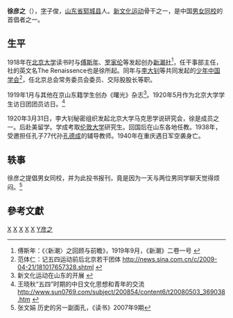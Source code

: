 '''徐彦之'''（{{bd|1897年||1940年||catIdx=X}}），[[表字|字]]子俊，[[山东省|山东省]][[郓城县|郓城县]]人。[[新文化运动|新文化运动]]骨干之一，是中国[[男女同校|男女同校]]的首倡者之一。

==生平==
1918年在[[北京大学|北京大学]]读书时与[[傅斯年|傅斯年]]、[[罗家伦|罗家伦]]等发起创办[[新潮社|新潮社]]<ref>傅斯年：《〈新潮〉之回顾与前瞻》，1919年9月，《新潮》二卷一号 {{cite web |url=http://www.frchina.net/data/personArticle.php?id=1147 |title=存档副本 |accessdate=2009-04-24 |deadurl=yes |archiveurl=https://web.archive.org/web/20071105194412/http://frchina.net/data/personArticle.php?id=1147 |archivedate=2007-11-05 }}</ref>，任干事部主任，社的英文名The Renaissence也是徐所起。同年与[[李大钊|李大钊]]等共同发起的[[少年中国学会|少年中国学会]]<ref>范体仁：记五四运动前后北京若干团体 http://news.sina.com.cn/c/2009-04-21/181017657328.shtml {{Wayback|url=http://news.sina.com.cn/c/2009-04-21/181017657328.shtml |date=20200413094340 }}</ref>，任北京总会常务委员会委员、交际股股长等职。

1919年1月与其他在京山东籍学生创办《曙光》杂志<ref>新文化运动在山东的开展 {{cite web |url=http://www.sdwenbo.com/art.asp?id=269&type=7 |title=存档副本 |accessdate=2009-04-24 |deadurl=yes |archiveurl=https://web.archive.org/web/20150509072545/http://www.sdwenbo.com/art.asp?id=269&type=7 |archivedate=2015-05-09 }}</ref>。1920年5月作为北京大学学生访日团团员访日。<ref>王晓秋“五四”时期的中日文化思想和青年的交流 http://www.sun0769.com/subject/200854/content6/t20080503_369038.htm {{Wayback|url=http://www.sun0769.com/subject/200854/content6/t20080503_369038.htm |date=20081011160537 }}</ref>

1920年3月31日，李大钊秘密组织发起北京大学马克思学说研究会，徐是成员之一。后赴美留学。学成考取[[伦敦大学|伦敦大学]]研究生。回国后在山东各地任教。1938年，受邀担任孔子77代孙[[孔德成|孔德成]]的辅导教师。1940年在重庆遇日军空袭身亡。

==轶事==
徐彦之提倡男女同校，并为此投书报刊，竟是因为一天与两位男同学聊天觉得烦闷。<ref>张文娟 历史的另一副面孔，《读书》2007年9期 </ref>

==參考文獻==
{{reflist}}

[[Category:中華民國大陸時期人物|X]]
[[Category:中华民国战争身亡者|X]]
[[Category:國立北京大學校友|X]]
[[Category:倫敦大學校友|X]]
[[Category:郓城人|X]]
[[Category:徐姓|Y彦之]]